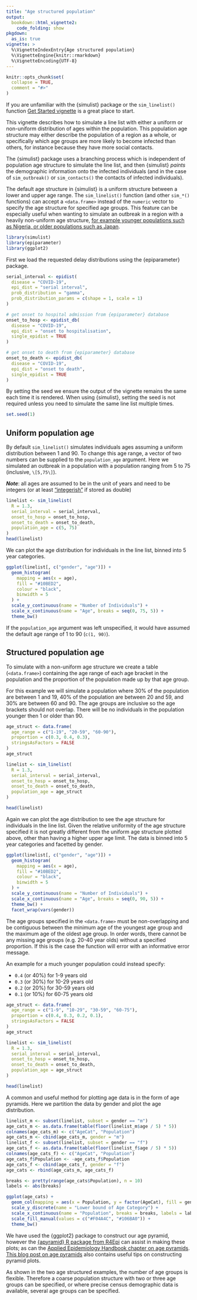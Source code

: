 ```yaml
---
title: "Age structured population"
output: 
  bookdown::html_vignette2:
    code_folding: show
pkgdown:
  as_is: true
vignette: >
  %\VignetteIndexEntry{Age structured population}
  %\VignetteEngine{knitr::rmarkdown}
  %\VignetteEncoding{UTF-8}
---
```


```r
knitr::opts_chunk$set(
  collapse = TRUE,
  comment = "#>"
)
```

::: {.alert .alert-info}
If you are unfamiliar with the {simulist} package or the `sim_linelist()` function [Get Started vignette](simulist.html) is a great place to start.
:::

This vignette describes how to simulate a line list with either a uniform or non-uniform distribution of ages within the population. This population age structure may either describe the population of a region as a whole, or specifically which age groups are more likely to become infected than others, for instance because they have more social contacts.

The {simulist} package uses a branching process which is independent of population age structure to simulate the line list, and then {simulist} _paints_ the demographic information onto the infected individuals (and in the case of `sim_outbreak()` or `sim_contacts()` the contacts of infected individuals).

The default age structure in {simulist} is a uniform structure between a lower and upper age range. The `sim_linelist()` function (and other `sim_*()` functions) can accept a `<data.frame>` instead of the `numeric` vector to specify the age structure for specified age groups. This feature can be especially useful when wanting to simulate an outbreak in a region with a heavily non-uniform age structure, [for example younger populations such as Nigeria, or older populations such as Japan](https://ourworldindata.org/age-structure). 

```r
library(simulist)
library(epiparameter)
library(ggplot2)
```

First we load the requested delay distributions using the {epiparameter} package.

```r
serial_interval <- epidist(
  disease = "COVID-19",
  epi_dist = "serial interval",
  prob_distribution = "gamma",
  prob_distribution_params = c(shape = 1, scale = 1)
)

# get onset to hospital admission from {epiparameter} database
onset_to_hosp <- epidist_db(
  disease = "COVID-19",
  epi_dist = "onset to hospitalisation",
  single_epidist = TRUE
)

# get onset to death from {epiparameter} database
onset_to_death <- epidist_db(
  disease = "COVID-19",
  epi_dist = "onset to death",
  single_epidist = TRUE
)
```

By setting the seed we ensure the output of the vignette remains the same each time it is rendered. When using {simulist}, setting the seed is not required unless you need to simulate the same line list multiple times.

```r
set.seed(1)
```

## Uniform population age

By default `sim_linelist()` simulates individuals ages assuming a uniform distribution between 1 and 90. To change this age range, a vector of two numbers can be supplied to the `population_age` argument. Here we simulated an outbreak in a population with a population ranging from 5 to 75 (inclusive, `\[5,75\]`).

***Note***: all ages are assumed to be in the unit of years and need to be integers (or at least ["integerish"](https://rlang.r-lib.org/reference/is_integerish.html) if stored as double)

```r
linelist <- sim_linelist(
  R = 1.3,
  serial_interval = serial_interval,
  onset_to_hosp = onset_to_hosp,
  onset_to_death = onset_to_death,
  population_age = c(5, 75)
)
head(linelist)
```

We can plot the age distribution for individuals in the line list, binned into 5 year categories.

```r
ggplot(linelist[, c("gender", "age")]) +
  geom_histogram(
    mapping = aes(x = age),
    fill = "#10BED2",
    colour = "black",
    binwidth = 5
  ) +
  scale_y_continuous(name = "Number of Individuals") +
  scale_x_continuous(name = "Age", breaks = seq(0, 75, 5)) +
  theme_bw()
```

If the `population_age` argument was left unspecified, it would have assumed the default age range of 1 to 90 (`c(1, 90)`).

## Structured population age

To simulate with a non-uniform age structure we create a table (`<data.frame>`) containing the age range of each age bracket in the population and the proportion of the population made up by that age group.

For this example we will simulate a population where 30% of the population are between 1 and 19, 40% of the population are between 20 and 59, and 30% are between 60 and 90. The age groups are inclusive so the age brackets should not overlap. There will be no individuals in the population younger then 1 or older than 90.

```r
age_struct <- data.frame(
  age_range = c("1-19", "20-59", "60-90"),
  proportion = c(0.3, 0.4, 0.3),
  stringsAsFactors = FALSE
)
age_struct
```

```r
linelist <- sim_linelist(
  R = 1.3,
  serial_interval = serial_interval,
  onset_to_hosp = onset_to_hosp,
  onset_to_death = onset_to_death,
  population_age = age_struct
)

head(linelist)
```

Again we can plot the age distribution to see the age structure for individuals in the line list. Given the relative uniformity of the age structure specified it is not greatly different from the uniform age structure plotted above, other than having a higher upper age limit. The data is binned into 5 year categories and facetted by gender.

```r
ggplot(linelist[, c("gender", "age")]) +
  geom_histogram(
    mapping = aes(x = age),
    fill = "#10BED2",
    colour = "black",
    binwidth = 5
  ) +
  scale_y_continuous(name = "Number of Individuals") +
  scale_x_continuous(name = "Age", breaks = seq(0, 90, 5)) +
  theme_bw() +
  facet_wrap(vars(gender))
```

::: {.alert .alert-warning}

The age groups specified in the `<data.frame>` must be non-overlapping and be contiguous between the minimum age of the youngest age group and the maximum age of the oldest age group. In order words, there cannot be any missing age groups (e.g. 20-40 year olds) without a specified proportion. If this is the case the function will error with an informative error message.

:::

An example for a much younger population could instead specify:

* `0.4` (or 40%) for 1-9 years old
* `0.3` (or 30%) for 10-29 years old
* `0.2` (or 20%) for 30-59 years old
* `0.1` (or 10%) for 60-75 years old


```r
age_struct <- data.frame(
  age_range = c("1-9", "10-29", "30-59", "60-75"),
  proportion = c(0.4, 0.3, 0.2, 0.1),
  stringsAsFactors = FALSE
)
age_struct
```

```r
linelist <- sim_linelist(
  R = 1.3,
  serial_interval = serial_interval,
  onset_to_hosp = onset_to_hosp,
  onset_to_death = onset_to_death,
  population_age = age_struct
)

head(linelist)
```
A common and useful method for plotting age data is in the form of age pyramids. Here we partition the data by gender and plot the age distribution.

```r
linelist_m <- subset(linelist, subset = gender == "m")
age_cats_m <- as.data.frame(table(floor(linelist_m$age / 5) * 5))
colnames(age_cats_m) <- c("AgeCat", "Population")
age_cats_m <- cbind(age_cats_m, gender = "m")
linelist_f <- subset(linelist, subset = gender == "f")
age_cats_f <- as.data.frame(table(floor(linelist_f$age / 5) * 5))
colnames(age_cats_f) <- c("AgeCat", "Population")
age_cats_f$Population <- -age_cats_f$Population
age_cats_f <- cbind(age_cats_f, gender = "f")
age_cats <- rbind(age_cats_m, age_cats_f)

breaks <- pretty(range(age_cats$Population), n = 10)
labels <- abs(breaks)

ggplot(age_cats) +
  geom_col(mapping = aes(x = Population, y = factor(AgeCat), fill = gender)) +
  scale_y_discrete(name = "Lower bound of Age Category") +
  scale_x_continuous(name = "Population", breaks = breaks, labels = labels) +
  scale_fill_manual(values = c("#F04A4C", "#106BA0")) +
  theme_bw()
```

We have used the {ggplot2} package to construct our age pyramid, however the [{apyramid} R package from R4Epi](https://r4epi.github.io/apyramid/) can assist in making these plots; as can the [Applied Epidemiology Handbook chapter on age pyramids](https://epirhandbook.com/en/demographic-pyramids-and-likert-scales.html). [This blog post on age pyramids](https://www.njtierney.com/post/2022/08/09/ggplot-pyramid/) also contains useful tips on constructing pyramid plots.

As shown in the two age structured examples, the number of age groups is flexible. Therefore a coarse population structure with two or three age groups can be specified, or where precise census demographic data is available, several age groups can be specified.
